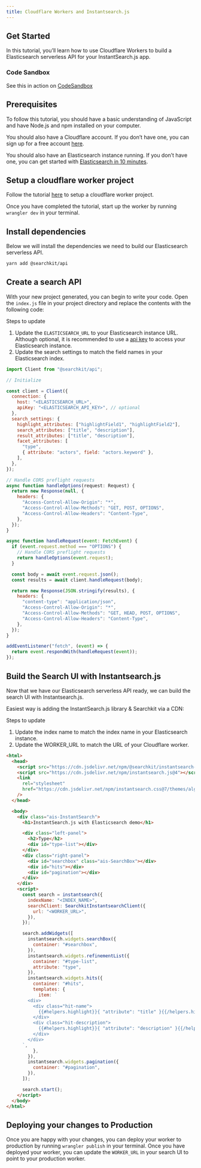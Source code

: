 ```yaml
---
title: Cloudflare Workers and Instantsearch.js
---
```


## Get Started

In this tutorial, you’ll learn how to use Cloudflare Workers to build a Elasticsearch serverless API for your InstantSearch.js app.

### Code Sandbox

See this in action on [CodeSandbox](https://codesandbox.io/s/beta-instantsearch-js-searchkit-b2oo1u)

## Prerequisites

To follow this tutorial, you should have a basic understanding of JavaScript and have Node.js and npm installed on your computer.

You should also have a Cloudflare account. If you don’t have one, you can sign up for a free account [here](https://dash.cloudflare.com/sign-up).

You should also have an Elasticsearch instance running. If you don’t have one, you can get started with [Elasticsearch in 10 minutes](https://www.elastic.co/guide/en/elasticsearch/reference/current/getting-started.html).

## Setup a cloudflare worker project

Follow the tutorial [here](https://developers.cloudflare.com/workers/get-started/guide/) to setup a cloudflare worker project.

Once you have completed the tutorial, start up the worker by running `wrangler dev` in your terminal.

## Install dependencies

Below we will install the dependencies we need to build our Elasticsearch serverless API.

```bash
yarn add @searchkit/api
```

## Create a search API

With your new project generated, you can begin to write your code. Open the `index.js` file in your project directory and replace the contents with the following code:

Steps to update

1. Update the `ELASTICSEARCH_URL` to your Elasticsearch instance URL. Although optional, it is recommended to use a [api key](https://www.elastic.co/guide/en/elasticsearch/reference/current/security-api-create-api-key.html) to access your Elasticsearch instance.
2. Update the search settings to match the field names in your Elasticsearch index.

```js
import Client from "@searchkit/api";

// Initialize

const client = Client({
  connection: {
    host: "<ELASTICSEARCH_URL>",
    apiKey: "<ELASTICSEARCH_API_KEY>", // optional
  },
  search_settings: {
    highlight_attributes: ["highlightField1", "highlightField2"],
    search_attributes: ["title", "description"],
    result_attributes: ["title", "description"],
    facet_attributes: [
      "type",
      { attribute: "actors", field: "actors.keyword" },
    ],
  },
});

// Handle CORS preflight requests
async function handleOptions(request: Request) {
  return new Response(null, {
    headers: {
      "Access-Control-Allow-Origin": "*",
      "Access-Control-Allow-Methods": "GET, POST, OPTIONS",
      "Access-Control-Allow-Headers": "Content-Type",
    },
  });
}

async function handleRequest(event: FetchEvent) {
  if (event.request.method === "OPTIONS") {
    // Handle CORS preflight requests
    return handleOptions(event.request);
  }

  const body = await event.request.json();
  const results = await client.handleRequest(body);

  return new Response(JSON.stringify(results), {
    headers: {
      "content-type": "application/json",
      "Access-Control-Allow-Origin": "*",
      "Access-Control-Allow-Methods": "GET, HEAD, POST, OPTIONS",
      "Access-Control-Allow-Headers": "Content-Type",
    },
  });
}

addEventListener("fetch", (event) => {
  return event.respondWith(handleRequest(event));
});
```

## Build the Search UI with Instantsearch.js

Now that we have our Elasticsearch serverless API ready, we can build the search UI with Instantsearch.js.

Easiest way is adding the InstantSearch.js library & Searchkit via a CDN:

Steps to update

1. Update the index name to match the index name in your Elasticsearch instance.
2. Update the WORKER_URL to match the URL of your Cloudflare worker.

```html
<html>
  <head>
    <script src="https://cdn.jsdelivr.net/npm/@searchkit/instantsearch-client"></script>
    <script src="https://cdn.jsdelivr.net/npm/instantsearch.js@4"></script>
    <link
      rel="stylesheet"
      href="https://cdn.jsdelivr.net/npm/instantsearch.css@7/themes/algolia-min.css"
    />
  </head>

  <body>
    <div class="ais-InstantSearch">
      <h1>InstantSearch.js with Elasticsearch demo</h1>

      <div class="left-panel">
        <h2>Type</h2>
        <div id="type-list"></div>
      </div>
      <div class="right-panel">
        <div id="searchbox" class="ais-SearchBox"></div>
        <div id="hits"></div>
        <div id="pagination"></div>
      </div>
    </div>
    <script>
      const search = instantsearch({
        indexName: "<INDEX_NAME>",
        searchClient: SearchkitInstantsearchClient({
          url: "<WORKER_URL>",
        }),
      });

      search.addWidgets([
        instantsearch.widgets.searchBox({
          container: "#searchbox",
        }),
        instantsearch.widgets.refinementList({
          container: "#type-list",
          attribute: "type",
        }),
        instantsearch.widgets.hits({
          container: "#hits",
          templates: {
            item: `
        <div>
          <div class="hit-name">
            {{#helpers.highlight}}{ "attribute": "title" }{{/helpers.highlight}}
          </div>
          <div class="hit-description">
            {{#helpers.highlight}}{ "attribute": "description" }{{/helpers.highlight}}
          </div>
        </div>
      `,
          },
        }),
        instantsearch.widgets.pagination({
          container: "#pagination",
        }),
      ]);

      search.start();
    </script>
  </body>
</html>
```

## Deploying your changes to Production

Once you are happy with your changes, you can deploy your worker to production by running `wrangler publish` in your terminal.
Once you have deployed your worker, you can update the `WORKER_URL` in your search UI to point to your production worker.
